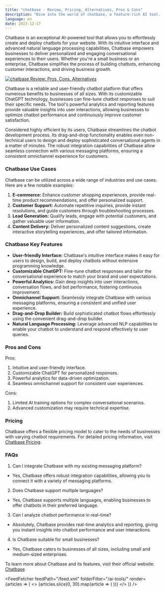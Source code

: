 ```yaml
---
title: "chatbase - Review, Pricing, Alternatives, Pros & Cons"
description: "Dive into the world of chatbase, a feature-rich AI tool. Learn about its features, pricing, and how it's making an impact. Don't miss out!"
language: en
date: 2023-12-17
---
```

        
Chatbase is an exceptional AI-powered tool that allows you to effortlessly create and deploy chatbots for your website. With its intuitive interface and advanced natural language processing capabilities, Chatbase empowers businesses to deliver personalized and engaging conversational experiences to their users. Whether you're a small business or an enterprise, Chatbase simplifies the process of building chatbots, enhancing customer interactions, and driving business growth.


<BlogHeader />


[![chatbase Review: Pros, Cons, Alternatives](/ai-tools/chatbase.png)](https://www.chatbase.co/)



Chatbase is a reliable and user-friendly chatbot platform that offers numerous benefits to businesses of all sizes. With its customizable ChatGPT technology, businesses can fine-tune chatbot responses to suit their specific needs. The tool's powerful analytics and reporting features provide valuable insights into user interactions, allowing businesses to optimize chatbot performance and continuously improve customer satisfaction.

Considered highly efficient by its users, Chatbase streamlines the chatbot development process. Its drag-and-drop functionality enables even non-technical users to design and deploy sophisticated conversational agents in a matter of minutes. The robust integration capabilities of Chatbase allow seamless connection with various messaging platforms, ensuring a consistent omnichannel experience for customers.

### Chatbase Use Cases

Chatbase can be utilized across a wide range of industries and use cases. Here are a few notable examples:

1. **E-commerce:** Enhance customer shopping experiences, provide real-time product recommendations, and offer personalized support.
2. **Customer Support:** Automate repetitive inquiries, provide instant resolutions, and guide customers through troubleshooting processes.
3. **Lead Generation:** Qualify leads, engage with potential customers, and gather valuable user information.
4. **Content Delivery:** Deliver personalized content suggestions, create interactive storytelling experiences, and offer tailored information.

### Chatbase Key Features

- **User-friendly Interface:** Chatbase's intuitive interface makes it easy for users to design, build, and deploy chatbots without extensive programming knowledge.
- **Customizable ChatGPT:** Fine-tune chatbot responses and tailor the conversational experience to match your brand and user expectations.
- **Powerful Analytics:** Gain deep insights into user interactions, conversation flows, and bot performance, fostering continuous improvement.
- **Omnichannel Support:** Seamlessly integrate Chatbase with various messaging platforms, ensuring a consistent and unified user experience.
- **Drag-and-Drop Builder:** Build sophisticated chatbot flows effortlessly using the convenient drag-and-drop builder.
- **Natural Language Processing:** Leverage advanced NLP capabilities to enable your chatbot to understand and respond effectively to user queries.

### Pros and Cons

Pros:
1. Intuitive and user-friendly interface.
2. Customizable ChatGPT for personalized responses.
3. Powerful analytics for data-driven optimization.
4. Seamless omnichannel support for consistent user experiences.

Cons:
1. Limited AI training options for complex conversational scenarios.
2. Advanced customization may require technical expertise.

### Pricing

Chatbase offers a flexible pricing model to cater to the needs of businesses with varying chatbot requirements. For detailed pricing information, visit [Chatbase Pricing](https://www.chatbase.co/pricing).

### FAQs

1. Can I integrate Chatbase with my existing messaging platform?
- Yes, Chatbase offers robust integration capabilities, allowing you to connect it with a variety of messaging platforms.

2. Does Chatbase support multiple languages?
- Yes, Chatbase supports multiple languages, enabling businesses to offer chatbots in their preferred language.

3. Can I analyze chatbot performance in real-time?
- Absolutely, Chatbase provides real-time analytics and reporting, giving you instant insights into chatbot performance and user interactions.

4. Is Chatbase suitable for small businesses?
- Yes, Chatbase caters to businesses of all sizes, including small and medium-sized enterprises.

To learn more about Chatbase and its features, visit their official website: [Chatbase](https://www.chatbase.co/)


<AdComponent />


<FeedFetcher feedPath="/feed.xml" folderFilter="/ai-tools/" render={articles => (
    <>
        <Cards>
            {articles.slice(0, 30).map(article => (
                <Card key={article.link} title={article.title} href={article.link} />
            ))}
        </Cards>
    </>
)} />

